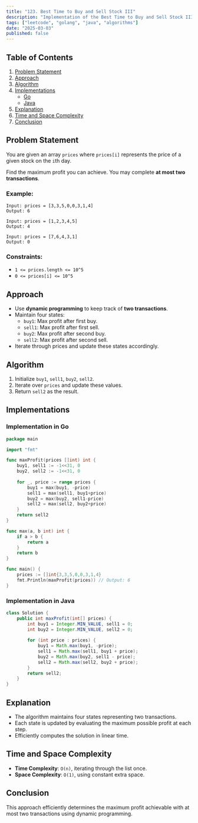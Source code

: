 ```yaml
---
title: "123. Best Time to Buy and Sell Stock III"
description: "Implementation of the Best Time to Buy and Sell Stock III algorithm in Go and Java."
tags: ["leetcode", "golang", "java", "algorithms"]
date: "2025-03-03"
published: false
---
```


## Table of Contents

1. [Problem Statement](#problem-statement)
2. [Approach](#approach)
3. [Algorithm](#algorithm)
4. [Implementations](#implementations)
   - [Go](#implementation-in-go)
   - [Java](#implementation-in-java)
5. [Explanation](#explanation)
6. [Time and Space Complexity](#time-and-space-complexity)
7. [Conclusion](#conclusion)

## Problem Statement

You are given an array `prices` where `prices[i]` represents the price of a given stock on the `i`th day.

Find the maximum profit you can achieve. You may complete **at most two transactions**.

### Example:

```
Input: prices = [3,3,5,0,0,3,1,4]
Output: 6
```

```
Input: prices = [1,2,3,4,5]
Output: 4
```

```
Input: prices = [7,6,4,3,1]
Output: 0
```

### Constraints:

- `1 <= prices.length <= 10^5`
- `0 <= prices[i] <= 10^5`

## Approach

- Use **dynamic programming** to keep track of **two transactions**.
- Maintain four states:
  - `buy1`: Max profit after first buy.
  - `sell1`: Max profit after first sell.
  - `buy2`: Max profit after second buy.
  - `sell2`: Max profit after second sell.
- Iterate through prices and update these states accordingly.

## Algorithm

1. Initialize `buy1`, `sell1`, `buy2`, `sell2`.
2. Iterate over `prices` and update these values.
3. Return `sell2` as the result.

## Implementations

### Implementation in Go

```go
package main

import "fmt"

func maxProfit(prices []int) int {
    buy1, sell1 := -1<<31, 0
    buy2, sell2 := -1<<31, 0
    
    for _, price := range prices {
        buy1 = max(buy1, -price)
        sell1 = max(sell1, buy1+price)
        buy2 = max(buy2, sell1-price)
        sell2 = max(sell2, buy2+price)
    }
    return sell2
}

func max(a, b int) int {
    if a > b {
        return a
    }
    return b
}

func main() {
    prices := []int{3,3,5,0,0,3,1,4}
    fmt.Println(maxProfit(prices)) // Output: 6
}
```

### Implementation in Java

```java
class Solution {
    public int maxProfit(int[] prices) {
        int buy1 = Integer.MIN_VALUE, sell1 = 0;
        int buy2 = Integer.MIN_VALUE, sell2 = 0;
        
        for (int price : prices) {
            buy1 = Math.max(buy1, -price);
            sell1 = Math.max(sell1, buy1 + price);
            buy2 = Math.max(buy2, sell1 - price);
            sell2 = Math.max(sell2, buy2 + price);
        }
        return sell2;
    }
}
```

## Explanation

- The algorithm maintains four states representing two transactions.
- Each state is updated by evaluating the maximum possible profit at each step.
- Efficiently computes the solution in linear time.

## Time and Space Complexity

- **Time Complexity**: `O(n)`, iterating through the list once.
- **Space Complexity**: `O(1)`, using constant extra space.

## Conclusion

This approach efficiently determines the maximum profit achievable with at most two transactions using dynamic programming.